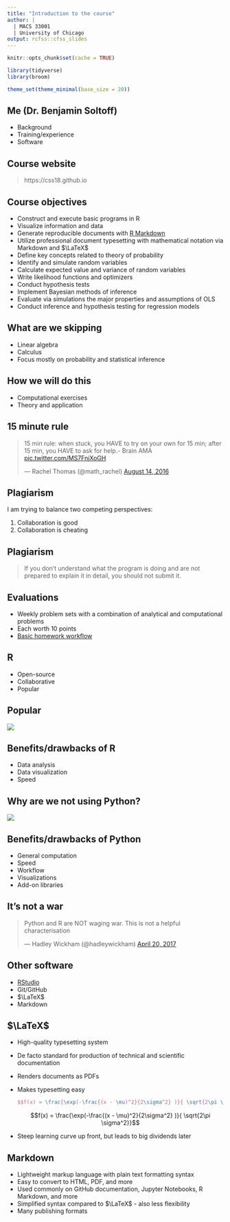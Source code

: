 ```yaml
---
title: "Introduction to the course"
author: |
  | MACS 33001
  | University of Chicago
output: rcfss::cfss_slides
---
```


```r
knitr::opts_chunk$set(cache = TRUE)

library(tidyverse)
library(broom)

theme_set(theme_minimal(base_size = 20))
```

## Me (Dr. Benjamin Soltoff)

* Background
* Training/experience
* Software

## Course website

> https://css18.github.io

## Course objectives

* Construct and execute basic programs in R
* Visualize information and data
* Generate reproducible documents with [R Markdown](http://rmarkdown.rstudio.com/)
* Utilize professional document typesetting with mathematical notation via Markdown and $\LaTeX$
* Define key concepts related to theory of probability
* Identify and simulate random variables
* Calculate expected value and variance of random variables
* Write likelihood functions and optimizers
* Conduct hypothesis tests
* Implement Bayesian methods of inference
* Evaluate via simulations the major properties and assumptions of OLS
* Conduct inference and hypothesis testing for regression models

## What are we skipping

* Linear algebra
* Calculus
* Focus mostly on probability and statistical inference

## How we will do this

* Computational exercises
* Theory and application

## 15 minute rule

<blockquote class="twitter-tweet" data-lang="en"><p lang="en" dir="ltr">15 min rule: when stuck, you HAVE to try on your own for 15 min; after 15 min, you HAVE to ask for help.- Brain AMA <a href="https://t.co/MS7FnjXoGH">pic.twitter.com/MS7FnjXoGH</a></p>&mdash; Rachel Thomas (@math_rachel) <a href="https://twitter.com/math_rachel/status/764931533383749632">August 14, 2016</a></blockquote>
<script async src="https://platform.twitter.com/widgets.js" charset="utf-8"></script>

## Plagiarism

I am trying to balance two competing perspectives:

1. Collaboration is good
1. Collaboration is cheating

## Plagiarism

> If you don't understand what the program is doing and are not prepared to explain it in detail, you should not submit it.

## Evaluations

* Weekly problem sets with a combination of analytical and computational problems
* Each worth 10 points
* [Basic homework workflow](https://cfss.uchicago.edu/hw00_homework_guidelines.html#homework_workflow)

## R

* Open-source
* Collaborative
* Popular

## Popular

[![](https://cfss.uchicago.edu/images/lang.rank_.618-1-1024x708.png)](https://redmonk.com/sogrady/2018/08/10/language-rankings-6-18/)

## Benefits/drawbacks of R

* Data analysis
* Data visualization
* Speed

## Why are we not using Python?

[![](https://cfss.uchicago.edu/images/xkcd_python.png)](https://xkcd.com/353/)

## Benefits/drawbacks of Python

* General computation
* Speed
* Workflow
* Visualizations
* Add-on libraries

## It's not a war

<blockquote class="twitter-tweet" data-lang="en"><p lang="en" dir="ltr">Python and R are NOT waging war. This is not a helpful characterisation</p>&mdash; Hadley Wickham (@hadleywickham) <a href="https://twitter.com/hadleywickham/status/855035652710309890?ref_src=twsrc%5Etfw">April 20, 2017</a></blockquote>
<script async src="https://platform.twitter.com/widgets.js" charset="utf-8"></script>

## Other software

* [RStudio](https://www.rstudio.com/products/RStudio/)
* Git/GitHub
* $\LaTeX$
* Markdown

## $\LaTeX$

* High-quality typesetting system
* De facto standard for production of technical and scientific documentation
* Renders documents as PDFs
* Makes typesetting easy

    ```latex
    $$f(x) = \frac{\exp(-\frac{(x - \mu)^2}{2\sigma^2} )}{ \sqrt{2\pi \sigma^2}}$$
    ```

    $$f(x) = \frac{\exp(-\frac{(x - \mu)^2}{2\sigma^2} )}{ \sqrt{2\pi \sigma^2}}$$

* Steep learning curve up front, but leads to big dividends later

## Markdown

* Lightweight markup language with plain text formatting syntax
* Easy to convert to HTML, PDF, and more
* Used commonly on GitHub documentation, Jupyter Notebooks, R Markdown, and more
* Simplified syntax compared to $\LaTeX$ - also less flexibility
* Many publishing formats
